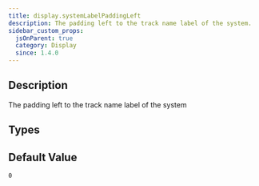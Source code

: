 ```yaml
---
title: display.systemLabelPaddingLeft
description: The padding left to the track name label of the system.
sidebar_custom_props:
  jsOnParent: true
  category: Display
  since: 1.4.0
---
```


<SinceBadge since="1.4.0" />


## Description

The padding left to the track name label of the system

<PropertyDescription metadata={metadata} showJson={true} />

## Types

<TypeTable>
    <TypeRow name="double" type="all">
    </TypeRow>
</TypeTable>

## Default Value

`0`